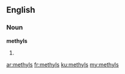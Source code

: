 ==English==

===Noun===
'''methyls'''

# {{plural of|methyl}}

[[ar:methyls]]
[[fr:methyls]]
[[ku:methyls]]
[[my:methyls]]